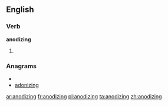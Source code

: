 ==English==

===Verb===
'''anodizing'''

# {{present participle of|[[anodize]]}}

===Anagrams===
* {{alphagram|adgiinnoz}}
* [[adonizing#English|adonizing]]

[[ar:anodizing]]
[[fr:anodizing]]
[[pl:anodizing]]
[[ta:anodizing]]
[[zh:anodizing]]